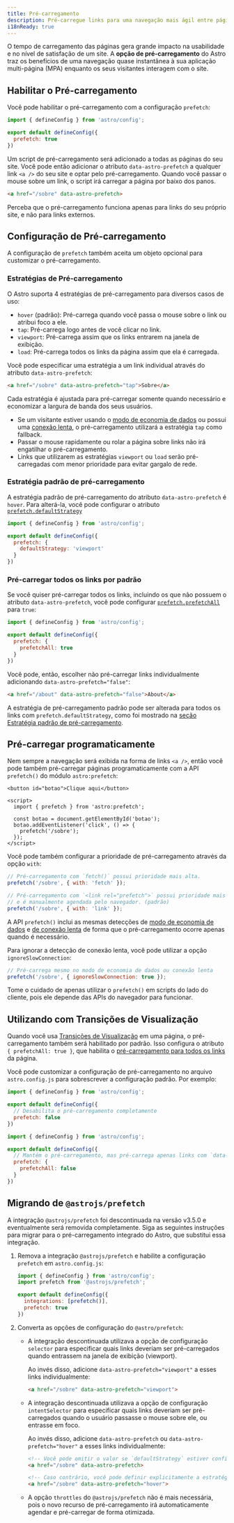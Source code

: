 ```yaml
---
title: Pré-carregamento
description: Pré-carregue links para uma navegação mais ágil entre páginas.
i18nReady: true
---
```


O tempo de carregamento das páginas gera grande impacto na usabilidade e no nível de satisfação de um site. A **opção de pré-carregamento** do Astro traz os benefícios de uma navegação quase instantânea à sua aplicação multi-página (MPA) enquanto os seus visitantes interagem com o site.

## Habilitar o Pré-carregamento

Você pode habilitar o pré-carregamento com a configuração `prefetch`:

```js title="astro.config.js" ins={4}
import { defineConfig } from 'astro/config';

export default defineConfig({
  prefetch: true
})
```
Um script de pré-carregamento será adicionado a todas as páginas do seu site. Você pode então adicionar o atributo `data-astro-prefetch` a qualquer link `<a />` do seu site e optar pelo pré-carregamento. Quando você passar o mouse sobre um link, o script irá carregar a página por baixo dos panos.

```html
<a href="/sobre" data-astro-prefetch>
```

Perceba que o pré-carregamento funciona apenas para links do seu próprio site, e não para links externos.

## Configuração de Pré-carregamento

A configuração de `prefetch` também aceita um objeto opcional para customizar o pré-carregamento.

### Estratégias de Pré-carregamento

O Astro suporta 4 estratégias de pré-carregamento para diversos casos de uso:

- `hover` (padrão): Pré-carrega quando você passa o mouse sobre o link ou atribui foco a ele.
- `tap`: Pré-carrega logo antes de você clicar no link.
- `viewport`: Pré-carrega assim que os links entrarem na janela de exibição.
- `load`: Pré-carrega todos os links da página assim que ela é carregada.

Você pode especificar uma estratégia a um link individual através do atributo `data-astro-prefetch`:

```html
<a href="/sobre" data-astro-prefetch="tap">Sobre</a>
```

Cada estratégia é ajustada para pré-carregar somente quando necessário e economizar a largura de banda dos seus usuários.

- Se um visitante estiver usando o [modo de economia de dados](https://developer.mozilla.org/en-US/docs/Web/API/NetworkInformation/saveData) ou possui uma [conexão lenta](https://developer.mozilla.org/en-US/docs/Web/API/NetworkInformation/effectiveType), o pré-carregamento utilizará a estratégia `tap` como fallback.
- Passar o mouse rapidamente ou rolar a página sobre links não irá engatilhar o pré-carregamento.
- Links que utilizarem as estratégias `viewport` ou `load` serão pré-carregadas com menor prioridade para evitar gargalo de rede.

### Estratégia padrão de pré-carregamento

A estratégia padrão de pré-carregamento do atributo `data-astro-prefetch` é `hover`. Para alterá-la, você pode configurar o atributo [`prefetch.defaultStrategy`](/pt-br/reference/configuration-reference/#prefetchdefaultstrategy)

```js title="astro.config.js" ins={4-6}
import { defineConfig } from 'astro/config';

export default defineConfig({
  prefetch: {
    defaultStrategy: 'viewport'
  }
})
```

### Pré-carregar todos os links por padrão

Se você quiser pré-carregar todos os links, incluindo os que não possuem o atributo `data-astro-prefetch`, você pode configurar [`prefetch.prefetchAll`](/pt-br/reference/configuration-reference/#prefetchprefetchall) para `true`:

```js title="astro.config.js" ins={4-6}
import { defineConfig } from 'astro/config';

export default defineConfig({
  prefetch: {
    prefetchAll: true
  }
})
```

Você pode, então, escolher não pré-carregar links individualmente adicionando `data-astro-prefetch="false"`:

```html
<a href="/about" data-astro-prefetch="false">About</a>
```

A estratégia de pré-carregamento padrão pode ser alterada para todos os links com `prefetch.defaultStrategy`, como foi mostrado na [seção Estratégia padrão de pré-carregamento](#estratégia-padrão-de-pré-carregamento).

## Pré-carregar programaticamente

Nem sempre a navegação será exibida na forma de links `<a />`, então você pode também pré-carregar páginas programaticamente com a API `prefetch()` do módulo `astro:prefetch`:

```astro
<button id="botao">Clique aqui</button>

<script>
  import { prefetch } from 'astro:prefetch';

  const botao = document.getElementById('botao');
  botao.addEventListener('click', () => {
    prefetch('/sobre');
  });
</script>
```

Você pode também configurar a prioridade de pré-carregamento através da opção `with`:

```js
// Pré-carregamento com `fetch()` possui prioridade mais alta.
prefetch('/sobre', { with: 'fetch' });

// Pré-carregamento com `<link rel="prefetch">` possui prioridade mais baixa
// e é manualmente agendada pelo navegador. (padrão)
prefetch('/sobre', { with: 'link' });
```

A API `prefetch()` inclui as mesmas detecções de [modo de economia de dados](https://developer.mozilla.org/en-US/docs/Web/API/NetworkInformation/saveData) e [de conexão lenta](https://developer.mozilla.org/en-US/docs/Web/API/NetworkInformation/effectiveType) de forma que o pré-carregamento ocorre apenas quando é necessário.

Para ignorar a detecção de conexão lenta, você pode utilizar a opção `ignoreSlowConnection`:

```js
// Pré-carrega mesmo no modo de economia de dados ou conexão lenta
prefetch('/sobre', { ignoreSlowConnection: true });
```

Tome o cuidado de apenas utilizar o `prefetch()` em scripts do lado do cliente, pois ele depende das APIs do navegador para funcionar.

## Utilizando com Transições de Visualização

Quando você usa [Transições de Visualização](/pt-br/guides/view-transitions/) em uma página, o pré-carregamento também será habilitado por padrão. Isso configura o atributo `{ prefetchAll: true }`, que habilita o [pré-carregamento para todos os links](#pré-carregar-todos-os-links-por-padrão) da página.

Você pode customizar a configuração de pré-carregamento no arquivo `astro.config.js` para sobrescrever a configuração padrão. Por exemplo:
  
```js title="astro.config.js"
import { defineConfig } from 'astro/config';

export default defineConfig({
  // Desabilita o pré-carregamento completamente
  prefetch: false
})
```

```js title="astro.config.js"
import { defineConfig } from 'astro/config';

export default defineConfig({
  // Mantém o pré-carregamento, mas pré-carrega apenas links com `data-astro-prefetch`
  prefetch: {
    prefetchAll: false
  }
})
```

## Migrando de `@astrojs/prefetch`

A integração `@astrojs/prefetch` foi descontinuada na versão v3.5.0 e eventualmente será removida completamente. Siga as seguintes instruções para migrar para o pré-carregamento integrado do Astro, que substitui essa integração.

1. Remova a integração `@astrojs/prefetch` e habilite a configuração `prefetch` em `astro.config.js`:

    ```js title="astro.config.js" ins={6} del={2,5}
    import { defineConfig } from 'astro/config';
    import prefetch from '@astrojs/prefetch';

    export default defineConfig({
      integrations: [prefetch()],
      prefetch: true
    })
    ```

2. Converta as opções de configuração do `@astro/prefetch`:

    - A integração descontinuada utilizava a opção de configuração `selector` para especificar quais links deveriam ser pré-carregados quando entrassem na janela de exibição (viewport).
    
      Ao invés disso, adicione `data-astro-prefetch="viewport"` a esses links individualmente:

      ```html
      <a href="/sobre" data-astro-prefetch="viewport">
      ```

    - A integração descontinuada utilizava a opção de configuração `intentSelector` para especificar quais links deveriam ser pré-carregados quando o usuário passasse o mouse sobre ele, ou entrasse em foco.
    
      Ao invés disso, adicione `data-astro-prefetch` ou `data-astro-prefetch="hover"` a esses links individualmente:

      ```html
      <!-- Você pode omitir o valor se `defaultStrategy` estiver configurado como `hover` (padrão) -->
      <a href="/sobre" data-astro-prefetch>

      <!-- Caso contrário, você pode definir explicitamente a estratégia de pré-carregamento -->
      <a href="/sobre" data-astro-prefetch="hover">
      ```

    - A opção `throttles` do `@astrojs/prefetch` não é mais necessária, pois o novo recurso de pré-carregamento irá automaticamente agendar e pré-carregar de forma otimizada.
